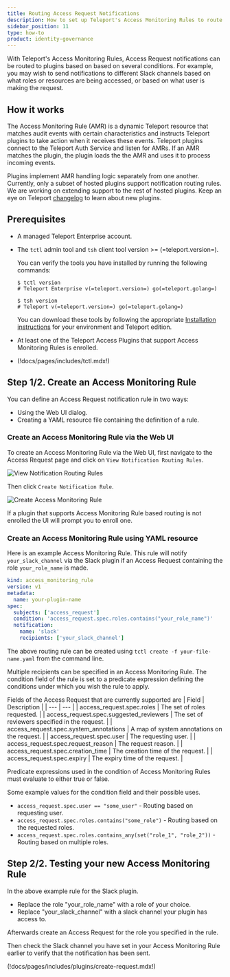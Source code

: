 ```yaml
---
title: Routing Access Request Notifications
description: How to set up Teleport's Access Monitoring Rules to route Access Request notifications
sidebar_position: 11
type: how-to
product: identity-governance
---
```


With Teleport's Access Monitoring Rules, Access Request notifications can be
routed to plugins based on based on several conditions. For example, you may
wish to send notifications to different Slack channels based on what roles or
resources are being accessed, or based on what user is making the request.

## How it works

The Access Monitoring Rule (AMR) is a dynamic Teleport resource that matches
audit events with certain characteristics and instructs Teleport plugins to take
action when it receives these events. Teleport plugins connect to the Teleport
Auth Service and listen for AMRs. If an AMR matches the plugin, the plugin loads
the the AMR and uses it to process incoming events. 

Plugins implement AMR handling logic separately from one another. Currently,
only a subset of hosted plugins support notification routing rules. We are
working on extending support to the rest of hosted plugins. Keep an eye on
Teleport [changelog](../../changelog.mdx) to learn about new plugins.

## Prerequisites

- A managed Teleport Enterprise account.

- The `tctl` admin tool and `tsh` client tool version >= (=teleport.version=).

  You can verify the tools you have installed by running the following commands:

  ```code
  $ tctl version
  # Teleport Enterprise v(=teleport.version=) go(=teleport.golang=)
  
  $ tsh version
  # Teleport v(=teleport.version=) go(=teleport.golang=)
  ```

  You can download these tools by following the appropriate [Installation 
  instructions](../../installation/installation.mdx) for your environment and Teleport edition.

- At least one of the Teleport Access Plugins that support Access Monitoring Rules is enrolled.

- (!docs/pages/includes/tctl.mdx!)

## Step 1/2. Create an Access Monitoring Rule

You can define an Access Request notification rule in two ways:
- Using the Web UI dialog.
- Creating a YAML resource file containing the definition of a rule.

### Create an Access Monitoring Rule via the Web UI

To create an Access Monitoring Rule via the Web UI, first navigate to
the Access Request page and click on `View Notification Routing Rules`.

![View Notification Routing Rules](../../../img/enterprise/plugins/access_monitoring_rules/view_routing_rules.png)

Then click `Create Notification Rule`.

![Create Access Monitoring Rule](../../../img/enterprise/plugins/access_monitoring_rules/access_monitoring_rule_ui.png)

If a plugin that supports Access Monitoring Rule based routing is not enrolled
the UI will prompt you to enroll one.

### Create an Access Monitoring Rule using YAML resource

Here is an example Access Monitoring Rule. This rule will notify `your_slack_channel`
via the Slack plugin if an Access Request containing the role `your_role_name` is
made.

```yaml
kind: access_monitoring_rule
version: v1
metadata:
  name: your-plugin-name
spec:
  subjects: ['access_request']
  condition: 'access_request.spec.roles.contains("your_role_name")'
  notification:
    name: 'slack'
    recipients: ['your_slack_channel']
```

The above routing rule can be created using `tctl create -f your-file-name.yaml`
from the command line.

Multiple recipients can be specified in an Access Monitoring Rule.
The condition field of the rule is set to a predicate expression defining the conditions
under which you wish the rule to apply.

Fields of the Access Request that are currently supported are
| Field | Description |
| --- | --- |
| access_request.spec.roles | The set of roles requested. |
| access_request.spec.suggested_reviewers | The set of reviewers specified in the request. |
| access_request.spec.system_annotations | A map of system annotations on the request. |
| access_request.spec.user | The requesting user. |
| access_request.spec.request_reason | The request reason. |
| access_request.spec.creation_time | The creation time of the request. |
| access_request.spec.expiry | The expiry time of the request. |

Predicate expressions used in the condition of Access Monitoring Rules must evaluate to
either true or false.

Some example values for the condition field and their possible uses.
- `access_request.spec.user == "some_user"` - Routing based on requesting user.
- `access_request.spec.roles.contains("some_role")` - Routing based on the requested roles.
- `access_request.spec.roles.contains_any(set("role_1", "role_2"))` - Routing based on multiple roles.

## Step 2/2. Testing your new Access Monitoring Rule

In the above example rule for the Slack plugin.
- Replace the role "your_role_name" with a role of your choice.
- Replace "your_slack_channel" with a slack channel your plugin has access to.

Afterwards create an Access Request for the role you specified in the rule.

Then check the Slack channel you have set in your Access Monitoring Rule earlier to
verify that the notification has been sent.

(!docs/pages/includes/plugins/create-request.mdx!)
